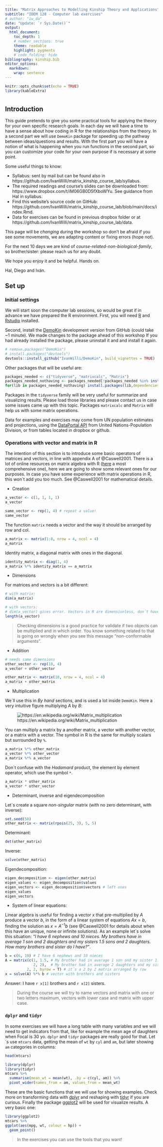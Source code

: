 ```yaml
---
title: "Matrix Approaches to Modelling Kinship Theory and Applications"
subtitle: "IDEM 128 - Computer lab exercises"
# author: "iw_da"
date: "Update: `r Sys.Date()`"
output:
  html_document:
    toc_depth: 1
    # number_sections: true
    theme: readable
    highlight: pygments
    # code_folding: hide
bibliography: kinship.bib
editor_options: 
  markdown: 
    wrap: sentence
---
```


```r
knitr::opts_chunk$set(echo = TRUE)
library(kableExtra)
```

#  {.tabset}

## Introduction

This guide pretends to give you some practical tools for applying the theory for your own specific research goals.
In each day we will have a time to have a sense about how coding in R for the relationships from the theory.
In a second part we will use `DemoKin` package for speeding up the pathway between ideas/questions and results.
With the first part you will have a notion of what is happening when you run functions in the second part, so you can customize your code for your own purpose if is necessary at some point.

Some useful things to know:

- Syllabus: sent by mail but can be found also in https://github.com/IvanWilli/matrix_kinship_course_lab/syllabus.
- The required readings and course's slides can be downloaded from: https://www.dropbox.com/t/iM06GB0D5fXboWYu. See guidance from Hal in syllabus.
- Find this website's source code on GitHub: https://github.com/IvanWilli/matrix_kinship_course_lab/blob/main/docs/index.Rmd.
- Data for exercises can be found in previous dropbox folder or at https://github.com/IvanWilli/matrix_kinship_course_lab/data.

This page will be *changing* during the workshop so don't be afraid if you see some movements, we are adapting content or fixing errors (hope not).

For the next 10 days we are kind of *course-related-non-biological-family*, so brother/sister: please reach us for any doubt.

We hope you enjoy it and be helpful.
Hands on.

Hal, Diego and Iván.

<!-- --------------------------------------------------------------------- -->

## Set up

### Initial settings

We will start soon the computer lab sessions, so would be great if in advance we have prepared the R environment.
First, you will need [R](https://www.r-project.org/) and [Rstudio](https://posit.co/download/rstudio-desktop/) installed.

Second, install the [DemoKin](https://github.com/IvanWilli/DemoKin) development version from GitHub (could take \~1 minute).
We made changes to the package ahead of this workshop If you had already installed the package, please uninstall it and and install it again.

```r
# remove.packages("DemoKin")
# install.packages("devtools")
devtools::install_github("IvanWilli/DemoKin", build_vignettes = TRUE)
```

Other packages that will be useful are:

```r
packages_needed <- c("tidyverse", "matrixcalc", "Matrix") 
packages_needed_nothaving <- packages_needed[!packages_needed %in% installed.packages()
for(lib in packages_needed_nothaving) install.packages(lib,dependencies=TRUE)
```

Packages in the `tidyverse` family will be very useful for summarize and visualizing results. Please load those libraries and please contact us in case some issues came up with this topic. Packages `matrixcalc` and `Matrix` will help us with some matrix operations.

Data for examples and exercises may come from UN population estimates and projections, using the [DataPortal API](https://population.un.org/dataportal/about/dataapi) from United Nations-Population Division, or from tables located in dropbox or github.

### Operations with vector and matrix in R

The intention of this section is to introduce some basic operators of matrices and vectors, in line with appendix A of @Caswell2001. There is a lot of online resources on matrix algebra with R ([here](https://www.taylorfrancis.com/books/mono/10.1201/9781315370200/basics-matrix-algebra-statistics-nick-fieller) a most comprehensive one), here we are going to show some relevant ones for our purposes. In case you have some experience with matrix operations in R, this won´t add you too much. See @Caswell2001 for mathematical details. 

- Creation

```r
a_vector <- c(1, 1, 1, 1)
a_vector
```

```r
same_vector <- rep(1, 4) # repeat a value!
same_vector
```

The function `matrix` needs a vector and the way it should be arranged by row and col.

```r
a_matrix <- matrix(1:8, nrow = 4, ncol = 4)
a_matrix
```

Identity matrix, a diagonal matrix with ones in the diagonal.
```r
identity_matrix <- diag(1, 4)
a_matrix %*% identity_matrix == a_matrix
```

- Dimensions

For matrices and vectors is a bit different:
```r
# with matrix:
dim(a_matrix)

# with vectors:
# dim(a_vector) gives error. Vectors in R are dimensionless, don´t have a dimension by default but have a length. Operationally it works as a column vector.
length(a_vector)
```

> Checking dimensions is a good practice for validate if two objects can be multiplied and in which order. You know something related to that is going on wrongly when you see this message "non-conformable arguments".

- Addition

```r
# needs same dimensions
other_vector <- rep(10, 4)
a_vector + other_vector
```

```r
other_matrix <- matrix(10, nrow = 4, ncol = 4)
a_matrix + other_matrix
```

- Multiplication

We´ll use this in *By hand* sections, and is used a lot inside `DemoKin`. Here a very intuitive figure multiplying $A$ by $B$: 


![https://en.wikipedia.org/wiki/Matrix_multiplication](Matrix_multiplication_diagram.png)

You can multiply a matrix by a another matrix, a vector with another vector, or a matrix with a vector. The symbol in R is the same for multiply scalars but surrounded by `%`.

```r
a_matrix %*% other_matrix
a_vector %*% other_vector
a_matrix %*% a_vector
```

Don´t confuse with the *Hadamard* product, the element by element operator,  which use the symbol `*`.

```r
a_matrix * other_matrix
a_vector * other_vector
```

- Determinant, inverse and eigendecomposition

Let´s create a square *non-singular* matrix (with no zero determinant, with inverse):
```r
set.seed(50)
other_matrix <- matrix(rpois(25, 3), 5, 5)
```

Determinant:
```r
det(other_matrix)
```

Inverse:
```r
solve(other_matrix)
```

Eigendecomposition:
```r
eigen_decomposition <- eigen(other_matrix)
eigen_values <- eigen_decomposition$values
eigen_vectors <- eigen_decomposition$vectors # left ones
eigen_values
eigen_vectors
```

- System of linear equations:

Linear algebra is useful for finding a vector $x$ that pre-multiplied by $A$ produce a vector $b$, in the form of a linear system of equations $Ax=b$, finding the solution as $x=A^{-1}b$ (see @Caswell2001 for details about when this have an unique, none or infinite solutions). As an example let´s solve this situation: *"I have 6 nephews and 10 nieces. My brothers have in average 1 son and 2 daughters and my sisters 1.5 sons and 2 daughters. How many brothers and sister do I have?"*. 

```r
b = c(6, 10) # I have 6 nephews and 10 nieces
A = matrix(c(1, 1.5, # My brother had in average 1 son and my sister 1.5
             2, 2),  # My brother had in average 2 daughters and my sister 2
          2, 2, byrow = T) # it´s a 2 by 2 matrix arranged by row
x = solve(A) %*% b # vector with brothers and sisters
```

Answer: I have `r x[1]` brothers and `r x[2]` sisters. 

> During the course we will try to name vectors and matrix with one or two letters maximum, vectors with lower case and matrix with upper case. 

### `dplyr` and `tidyr`

In some exercises we will have a long table with many variables and we will need to get indicators from that, like for example the mean age of daughters when Focal is 30 yo. `dplyr` and `tidyr` packages are really good for that. Let´s use `mtcars` data, getting the mean of `wt` by `cyl` and `am`, but later showing `am` categories in columns:

```r
head(mtcars)
```
```r
library(dplyr)
library(tidyr)
mtcars %>% 
  summarise(mean_wt = mean(wt), .by = c(cyl, am)) %>% 
  pivot_wider(names_from = am, values_from = mean_wt)
```


These are the basic functions that we will use for showing examples. Check more on transforming data with [dplyr](https://dplyr.tidyverse.org/articles/programming.html) and reshaping with [tidyr](https://tidyr.tidyverse.org/articles/pivot.html) if you are curious. Finally the package [ggplot2](https://ggplot2.tidyverse.org/) will be used for visualize results. A very basic one:

```r
library(ggplot2)
mtcars %>% 
ggplot(aes(mpg, wt, colour = hp)) + 
  geom_point()
```

> In the exercises you can use the tools that you want!


